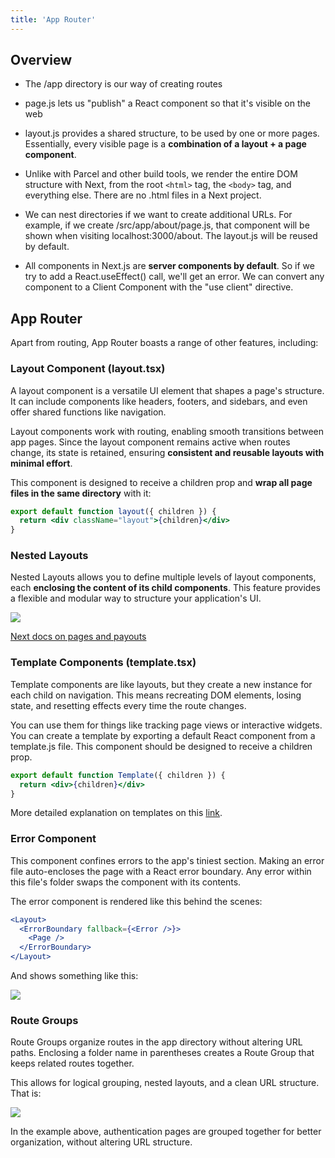 ```yaml
---
title: 'App Router'
---
```


## Overview

- The /app directory is our way of creating routes

- page.js lets us "publish" a React component so that it's visible on the web

- layout.js provides a shared structure, to be used by one or more pages. Essentially, every visible page is a **combination of a layout + a page component**.

- Unlike with Parcel and other build tools, we render the entire DOM structure with Next, from the root `<html>` tag, the `<body>` tag, and everything else. There are no .html files in a Next project.

- We can nest directories if we want to create additional URLs. For example, if we create /src/app/about/page.js, that component will be shown when visiting localhost:3000/about. The layout.js will be reused by default.

- All components in Next.js are **server components by default**. So if we try to add a React.useEffect() call, we'll get an error. We can convert any component to a Client Component with the "use client" directive.

## App Router

Apart from routing, App Router boasts a range of other features, including:

### Layout Component (layout.tsx)

A layout component is a versatile UI element that shapes a page's structure. It can include components like headers, footers, and sidebars, and even offer shared functions like navigation.

Layout components work with routing, enabling smooth transitions between app pages. Since the layout component remains active when routes change, its state is retained, ensuring **consistent and reusable layouts with minimal effort**.

This component is designed to receive a children prop and **wrap all page files in the same directory** with it:

```jsx
export default function layout({ children }) {
  return <div className="layout">{children}</div>
}
```

### Nested Layouts

Nested Layouts allows you to define multiple levels of layout components, each **enclosing the content of its child components**.
This feature provides a flexible and modular way to structure your application's UI.

![](nested-layout.avif)

[Next docs on pages and payouts](https://nextjs.org/docs/app/building-your-application/routing/pages-and-layouts)

### Template Components (template.tsx)

Template components are like layouts, but they create a new instance for each child on navigation. This means recreating DOM elements, losing state, and resetting effects every time the route changes.

You can use them for things like tracking page views or interactive widgets. You can create a template by exporting a default React component from a template.js file. This component should be designed to receive a children prop.

```jsx
export default function Template({ children }) {
  return <div>{children}</div>
}
```

More detailed explanation on templates on this [link](https://www.builder.io/blog/nextjs-14-layouts-templates).

### Error Component

This component confines errors to the app's tiniest section. Making an error file auto-encloses the page with a React error boundary. Any error within this file's folder swaps the component with its contents.

The error component is rendered like this behind the scenes:

```jsx
<Layout>
  <ErrorBoundary fallback={<Error />}>
    <Page />
  </ErrorBoundary>
</Layout>
```

And shows something like this:

![](https://www.freecodecamp.org/news/content/images/2023/08/error-layout.png)

### Route Groups

Route Groups organize routes in the app directory without altering URL paths. Enclosing a folder name in parentheses creates a Route Group that keeps related routes together.

This allows for logical grouping, nested layouts, and a clean URL structure. That is:

![](https://www.freecodecamp.org/news/content/images/2023/08/route-groups.png)

In the example above, authentication pages are grouped together for better organization, without altering URL structure.
